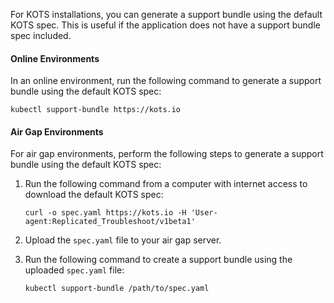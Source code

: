 For KOTS installations, you can generate a support bundle using the default KOTS spec. This is useful if the application does not have a support bundle spec included.

#### Online Environments

In an online environment, run the following command to generate a support bundle using the default KOTS spec:

```
kubectl support-bundle https://kots.io
```

#### Air Gap Environments

For air gap environments, perform the following steps to generate a support bundle using the default KOTS spec:

1. Run the following command from a computer with internet access to download the default KOTS spec:
 
   ```
   curl -o spec.yaml https://kots.io -H 'User-agent:Replicated_Troubleshoot/v1beta1'
   ```

1. Upload the `spec.yaml` file to your air gap server.

1. Run the following command to create a support bundle using the uploaded `spec.yaml` file:

    ```
    kubectl support-bundle /path/to/spec.yaml
    ```